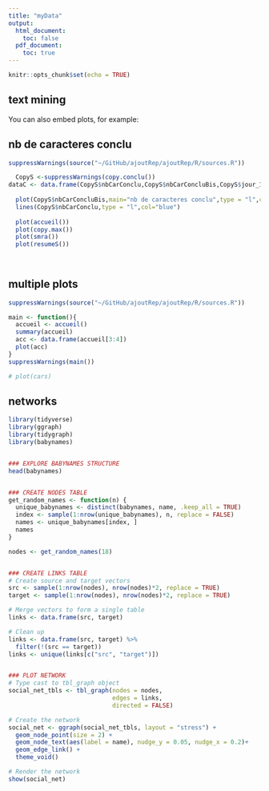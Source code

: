 ```yaml
---
title: "myData"
output: 
  html_document:
    toc: false
  pdf_document:
    toc: true
---
```


```r
knitr::opts_chunk$set(echo = TRUE)
```

## text mining

You can also embed plots, for example:

## nb de caracteres conclu
```r
suppressWarnings(source("~/GitHub/ajoutRep/ajoutRep/R/sources.R"))

  CopyS <-suppressWarnings(copy.conclu())
dataC <- data.frame(CopyS$nbCarConclu,CopyS$nbCarConcluBis,CopyS$jour_1,CopyS$date)
  
  plot(CopyS$nbCarConcluBis,main="nb de caracteres conclu",type = "l",col="red",xlab = "date")
  lines(CopyS$nbCarConclu,type = "l",col="blue")
  
  plot(accueil())
  plot(copy.max())
  plot(smra())
  plot(resumeS())
  
  
```

## multiple plots
```r
suppressWarnings(source("~/GitHub/ajoutRep/ajoutRep/R/sources.R"))

main <- function(){
  accueil <- accueil()
  summary(accueil)
  acc <- data.frame(accueil[3:4])
  plot(acc)
}
suppressWarnings(main())


```

```r
# plot(cars)
```

## networks

```r
library(tidyverse)
library(ggraph)
library(tidygraph)
library(babynames)


### EXPLORE BABYNAMES STRUCTURE 
head(babynames)


### CREATE NODES TABLE 
get_random_names <- function(n) { 
  unique_babynames <- distinct(babynames, name, .keep_all = TRUE) 
  index <- sample(1:nrow(unique_babynames), n, replace = FALSE) 
  names <- unique_babynames[index, ] 
  names 
}

nodes <- get_random_names(18)


### CREATE LINKS TABLE 
# Create source and target vectors 
src <- sample(1:nrow(nodes), nrow(nodes)*2, replace = TRUE)  
target <- sample(1:nrow(nodes), nrow(nodes)*2, replace = TRUE)

# Merge vectors to form a single table 
links <- data.frame(src, target)

# Clean up 
links <- data.frame(src, target) %>%  
  filter(!(src == target)) 
links <- unique(links[c("src", "target")])


### PLOT NETWORK 
# Type cast to tbl_graph object
social_net_tbls <- tbl_graph(nodes = nodes, 
                             edges = links, 
                             directed = FALSE)

# Create the network 
social_net <- ggraph(social_net_tbls, layout = "stress") +
  geom_node_point(size = 2) +                                         
  geom_node_text(aes(label = name), nudge_y = 0.05, nudge_x = 0.2)+ 
  geom_edge_link() +
  theme_void()

# Render the network 
show(social_net)
```


